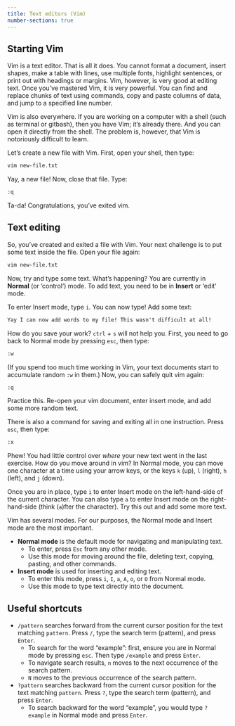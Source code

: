 ```yaml
---
title: Text editors (Vim)
number-sections: true
---
```


## Starting Vim

Vim is a text editor. That is all it does. You cannot format a document, insert shapes, make a table with lines, use multiple fonts, highlight sentences, or print out with headings or margins. Vim, however, is very good at editing text. Once you’ve mastered Vim, it is very powerful. You can find and replace chunks of text using commands, copy and paste columns of data, and jump to a specified line number.

Vim is also everywhere. If you are working on a computer with a shell (such as terminal or gitbash), then you have Vim; it’s already there. And you can open it directly from the shell. The problem is, however, that Vim is notoriously difficult to learn.

Let’s create a new file with Vim. First, open your shell, then type:

``` bash
vim new-file.txt
```

Yay, a new file! Now, close that file. Type:

``` txt
:q
```

Ta-da! Congratulations, you’ve exited vim.

## Text editing

So, you’ve created and exited a file with Vim. Your next challenge is to put some text inside the file. Open your file again:

``` bash
vim new-file.txt
```

Now, try and type some text. What’s happening? You are currently in **Normal** (or ‘control’) mode. To add text, you need to be in **Insert** or ‘edit’ mode.

To enter Insert mode, type `i`. You can now type! Add some text:

``` txt
Yay I can now add words to my file! This wasn't difficult at all!
```

How do you save your work? `ctrl` + `s` will not help you. First, you need to go back to Normal mode by pressing `esc`, then type:

``` txt
:w
```

(If you spend too much time working in Vim, your text documents start to accumulate random `:w` in them.) Now, you can safely quit vim again:

``` txt
:q
```

Practice this. Re-open your vim document, enter insert mode, and add some more random text.

There is also a command for saving and exiting all in one instruction. Press `esc`, then type:

``` txt
:x
```

Phew! You had little control over *where* your new text went in the last exercise. How do you move around in vim? In Normal mode, you can move one character at a time using your arrow keys, or the keys `k` (up), `l` (right), `h` (left), and `j` (down).

Once you are in place, type `i` to enter Insert mode on the left-hand-side of the current character. You can also type `a` to enter Insert mode on the right-hand-side (think (`a`)fter the character). Try this out and add some more text.

::: {.callout-tip title="Summary of Vim modes"}
Vim has several modes. For our purposes, the Normal mode and Insert mode are the most important.

-   **Normal mode** is the default mode for navigating and manipulating text.
    -   To enter, press `Esc` from any other mode.
    -   Use this mode for moving around the file, deleting text, copying, pasting, and other commands.
-   **Insert mode** is used for inserting and editing text.
    -   To enter this mode, press `i`, `I`, `a`, `A`, `o`, or `O` from Normal mode.
    -   Use this mode to type text directly into the document.
:::

## Useful shortcuts

-   `/pattern` searches forward from the current cursor position for the text matching `pattern`. Press `/`, type the search term (pattern), and press `Enter`.
    -   To search for the word "example": first, ensure you are in Normal mode by pressing `esc`. Then type `/example` and press `Enter`.
    -   To navigate search results, `n` moves to the next occurrence of the search pattern.
    -   `N` moves to the previous occurrence of the search pattern.
-   `?pattern` searches backward from the current cursor position for the text matching `pattern`. Press `?`, type the search term (pattern), and press `Enter`.
    -   To search backward for the word "example", you would type `?example` in Normal mode and press `Enter`.
